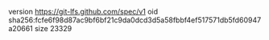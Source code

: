 version https://git-lfs.github.com/spec/v1
oid sha256:fcfe6f98d87ac9bf6bf21c9da0dcd3d5a58fbbf4ef517571db5fd60947a20661
size 23329
